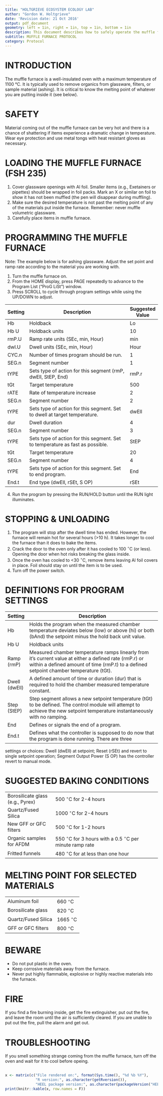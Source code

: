```yaml
---
title: "HOLTGRIEVE ECOSYSTEM ECOLOGY LAB"
author: "Gordon W. Holtgrieve"
date: 'Revision date: 21 Oct 2016'
output: pdf_document
geometry: left = 1in, right = 1in, top = 1in, bottom = 1in
description: This document describes how to safely operate the muffle furnace in FSH 235.  Based on IsoLab protocol by A. Schauer.
subtitle: MUFFLE FURNACE PROTOCOL
category: Protocol
---
```


# INTRODUCTION  
The muffle furnace is a well-insulated oven with a maximum temperature of 1100 °C.  It is typically used to remove organics from glassware, filters, or sample material (ashing).  It is critical to know the melting point of whatever you are putting inside it (see below).

# SAFETY  
Material coming out of the muffle furnace can be very hot and there is a chance of shattering if items experience a dramatic change in temperature.  Wear eye protection and use metal tongs with heat resistant gloves as necessary.

# LOADING THE MUFFLE FURNACE (FSH 235)

1. Cover glassware openings with Al foil. Smaller items (e.g., Exetainers or pipettes) should be wrapped in foil packs. Mark an X or similar on foil to show it has not been muffled (the pen will disappear during muffling).  
2. Make sure the desired temperature is not past the melting point of any of the materials put inside the furnace.  Remember:  never muffle volumetric glassware.  
3. Carefully place items in muffle furnace.   

# PROGRAMMING THE MUFFLE FURNACE
Note: The example below is for ashing glassware.  Adjust the set point and ramp rate according to the material you are working with.  

1. Turn the muffle furnace on.  
2. From the HOME display, press PAGE repeatedly to advance to the Program List (“ProG LiSt”) window.  
3. Press SCROLL to cycle through program settings while using the UP/DOWN to adjust.   

 
Setting	| Description	                                                                    | Suggested Value
--------|---------------------------------------------------------------------------------|-----------------
Hb      |	Holdback                                                                        |	Lo
Hb U    |	Holdback units	                                                                | 10
rmP.U	  | Ramp rate units (SEc, min, Hour)      	                                        | min
dwl.U	  | Dwell units (SEc, min, Hour)	                                                  | Hour
CYC.n	  | Number of times program should be run.                                          |	1
SEG.n	  | Segment number	                                                                | 1
tYPE	  | Sets type of action for this segment (rmP, dwEll, StEP, End)                    | rmP.r
tGt	    | Target temperature                                                              | 500
rATE	  | Rate of temperature increase                                                    | 2
SEG.n	  | Segment number                                                                  | 2
tYPE	  | Sets type of action for this segment. Set to dwell at target temperature.       | dwEll
dur	    | Dwell duration	                                                                | 4
SEG.n	  | Segment number	                                                                | 3
tYPE	  | Sets type of action for this segment. Set to temperature as fast as possible.	  | StEP
tGt	    | Target temperature                                                              | 20
SEG.n	  | Segment number                                                                  | 4
tYPE	  | Sets type of action for this segment. Set to end program.	                      | End
End.t	  | End type (dwEll, rSEt, S OP)                                                    | rSEt

4.	Run the program by pressing the RUN/HOLD button until the RUN light illuminates.

# STOPPING & UNLOADING  

1. The program will stop after the dwell time has ended.  However, the furnace will remain hot for several hours (>10 h).  It takes longer to cool the furnace than it does to bake the items.  
2. Crack the door to the oven only after it has cooled to 100 $^\circ$C (or less).  Opening the door when hot risks breaking the glass inside.  
3. Once the oven has cooled to <30 $^\circ$C, remove items leaving Al foil covers in place.  Foil should stay on until the item is to be used.   
4. Turn off the power switch.  

# DEFINITIONS FOR PROGRAM SETTINGS  
| Setting	    | Description                                                                             |
--------------|------------------------------------------------------------------------------------------
Hb            | Holds the program when the measured chamber temperature deviates below (low) or above (hi) or both (bAnd) the setpoint minus the hold back unit value.
Hb U          |	Holdback units
Ramp (rmP)	  | Measured chamber temperature ramps linearly from it's current value at either a defined rate (rmP.r) or within a defined amount of time (rmP.t) to a defined setpoint chamber temperature (tGt). 
Dwell (dwEll) |	A defined amount of time or duration (dur) that is required to hold the chamber measured temperature constant.
Step (StEP)	  | Step segment allows a new setpoint temperature (tGt) to be defined. The control module will attempt to achieve the new setpoint temperature instantaneously with no ramping.
End	          | Defines or signals the end of a program.
End.t	        | Defines what the controller is supposed to do now that the program is done running. There are three
settings or choices: Dwell (dwEll) at setpoint; Reset (rSEt) and revert to single setpoint operation; Segment Output Power (S OP) has the controller revert to manual mode.

# SUGGESTED BAKING CONDITIONS  

|                                |                                                                       |
---------------------------------|------------------------------------------------------------------------
Borosilicate glass (e.g., Pyrex) | 500 $^\circ$C for 2-4 hours 
Quartz/Fused Silica              | 1000 $^\circ$C for 2-4 hours
New GFF or GFC filters           | 500 $^\circ$C for 1-2 hours
Organic samples for AFDM         | 550 $^\circ$C for 3 hours with a 0.5 $^\circ$C per minute ramp rate
Fritted funnels                  | 480 $^\circ$C for at less than one hour

# MELTING POINT FOR SELECTED MATERIALS  

|                      |              |
-----------------------|---------------
Aluminum foil          | 660 $^\circ$C
Borosilicate glass     | 820 $^\circ$C 
Quartz/Fused Silica    | 1665 $^\circ$C
GFF or GFC filters     | 800 $^\circ$C

# BEWARE  

* Do not put plastic in the oven.
*	Keep corrosive materials away from the furnace.
*	Never put highly flammable, explosive or highly reactive materials into the furnace.

# FIRE
If you find a fire burning inside, get the fire extinguisher, put out the fire, and leave the room until the air is sufficiently cleared.  If you are unable to put out the fire, pull the alarm and get out.  

# TROUBLESHOOTING
If you smell something strange coming from the muffle furnace, turn off the oven and wait for it to cool before opeing.  
\


```r

x <- matrix(c("File rendered on:", format(Sys.time(), "%d %b %Y"),
              "R version:", as.character(getRversion()),
              "HEEL package version:", as.character(packageVersion("HEEL"))), ncol=2, byrow=T)
print(knitr::kable(x, row.names = F))

```







